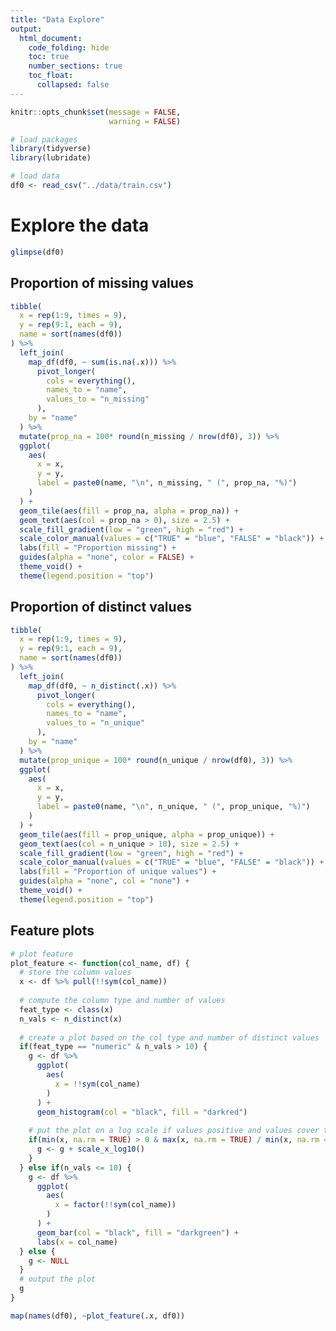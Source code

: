```yaml
---
title: "Data Explore"
output:
  html_document:
    code_folding: hide
    toc: true
    number_sections: true
    toc_float:
      collapsed: false
---
```


```r
knitr::opts_chunk$set(message = FALSE,
                      warning = FALSE)
```

```r
# load packages
library(tidyverse)
library(lubridate)
```

```r
# load data
df0 <- read_csv("../data/train.csv")
```

# Explore the data

```r
glimpse(df0)
```

## Proportion of missing values

```r
tibble(
  x = rep(1:9, times = 9),
  y = rep(9:1, each = 9),
  name = sort(names(df0))
) %>%
  left_join(
    map_df(df0, ~ sum(is.na(.x))) %>%
      pivot_longer(
        cols = everything(),
        names_to = "name",
        values_to = "n_missing"
      ),
    by = "name"
  ) %>%
  mutate(prop_na = 100* round(n_missing / nrow(df0), 3)) %>%
  ggplot(
    aes(
      x = x,
      y = y,
      label = paste0(name, "\n", n_missing, " (", prop_na, "%)")
    )
  ) +
  geom_tile(aes(fill = prop_na, alpha = prop_na)) +
  geom_text(aes(col = prop_na > 0), size = 2.5) +
  scale_fill_gradient(low = "green", high = "red") +
  scale_color_manual(values = c("TRUE" = "blue", "FALSE" = "black")) +
  labs(fill = "Proportion missing") +
  guides(alpha = "none", color = FALSE) +
  theme_void() +
  theme(legend.position = "top")
```

## Proportion of distinct values

```r
tibble(
  x = rep(1:9, times = 9),
  y = rep(9:1, each = 9),
  name = sort(names(df0))
) %>%
  left_join(
    map_df(df0, ~ n_distinct(.x)) %>%
      pivot_longer(
        cols = everything(),
        names_to = "name",
        values_to = "n_unique"
      ),
    by = "name"
  ) %>%
  mutate(prop_unique = 100* round(n_unique / nrow(df0), 3)) %>%
  ggplot(
    aes(
      x = x,
      y = y,
      label = paste0(name, "\n", n_unique, " (", prop_unique, "%)")
    )
  ) +
  geom_tile(aes(fill = prop_unique, alpha = prop_unique)) +
  geom_text(aes(col = n_unique > 10), size = 2.5) +
  scale_fill_gradient(low = "green", high = "red") +
  scale_color_manual(values = c("TRUE" = "blue", "FALSE" = "black")) +
  labs(fill = "Proportion of unique values") +
  guides(alpha = "none", col = "none") +
  theme_void() +
  theme(legend.position = "top")
```

## Feature plots

```r
# plot feature
plot_feature <- function(col_name, df) {
  # store the column values
  x <- df %>% pull(!!sym(col_name))
  
  # compute the column type and number of values
  feat_type <- class(x)
  n_vals <- n_distinct(x)
  
  # create a plot based on the col type and number of distinct values
  if(feat_type == "numeric" & n_vals > 10) {
    g <- df %>%
      ggplot(
        aes(
          x = !!sym(col_name)
        )
      ) +
      geom_histogram(col = "black", fill = "darkred")
    
    # put the plot on a log scale if values positive and values cover two or more orders of mag
    if(min(x, na.rm = TRUE) > 0 & max(x, na.rm = TRUE) / min(x, na.rm = TRUE) > 1e2) {
      g <- g + scale_x_log10()
    }
  } else if(n_vals <= 10) {
    g <- df %>%
      ggplot(
        aes(
          x = factor(!!sym(col_name))
        )
      ) +
      geom_bar(col = "black", fill = "darkgreen") +
      labs(x = col_name)
  } else {
    g <- NULL
  }
  # output the plot
  g
}
```

```r
map(names(df0), ~plot_feature(.x, df0))
```




